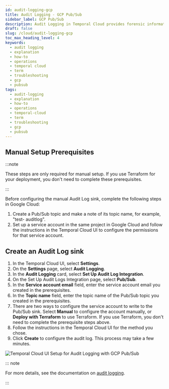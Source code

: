 ```yaml
---
id: audit-logging-gcp
title: Audit Logging - GCP Pub/Sub
sidebar_label: GCP Pub/Sub
description: Audit Logging in Temporal Cloud provides forensic information, integrating with GCP Pub/Sub for secure data handling and supporting key Admin and API Key operations. This streamlines audit and compliance processes.
draft: false
slug: /cloud/audit-logging-gcp
toc_max_heading_level: 4
keywords:
  - audit logging
  - explanation
  - how-to
  - operations
  - temporal cloud
  - term
  - troubleshooting
  - gcp
  - pubsub
tags:
  - audit-logging
  - explanation
  - how-to
  - operations
  - temporal-cloud
  - term
  - troubleshooting
  - gcp
  - pubsub
---
```



## Manual Setup Prerequisites

:::note

These steps are only required for manual setup. 
If you use Terraform for your deployment, you don't need to complete these prerequisites.

:::

Before configuring the manual Audit Log sink, complete the following steps in Google Cloud:

1. Create a Pub/Sub topic and make a note of its topic name, for example, "test-
   auditlog".
1. Set up a service account in the same project in Google Cloud and follow the instructions in the
   Temporal Cloud UI to configure the permissions for that service account.

## Create an Audit Log sink

1. In the Temporal Cloud UI, select **Settings**.
1. On the **Settings** page, select **Audit Logging**.
1. In the **Audit Logging** card, select **Set Up Audit Log Integration**.
1. On the Set Up Audit Logs Integration page, select **Pub/Sub**.
1. In the **Service account email** field, enter the service account email you created in the prerequisites.
1. In the **Topic name** field, enter the topic name of the Pub/Sub topic you created in the prerequisites.
1. There are two ways to configure the service account to write to the Pub/Sub sink. 
Select **Manual** to configure the account manually, or **Deploy with Terraform** to use Terraform. 
If you use Terraform, you don't need to complete the prerequisite steps above.
1. Follow the instructions in the Temporal Cloud UI for the method you chose.
1. Click **Create** to configure the audit log. 
This process may take a few minutes.

![Temporal Cloud UI Setup for Audit Logging with GCP Pub/Sub](/img/cloud/gcp/audit-logging-pub-sub-gcp.png)

::: note

For more details, see the documentation on [audit logging](https://docs.temporal.io/cloud/audit-logging).

:::
